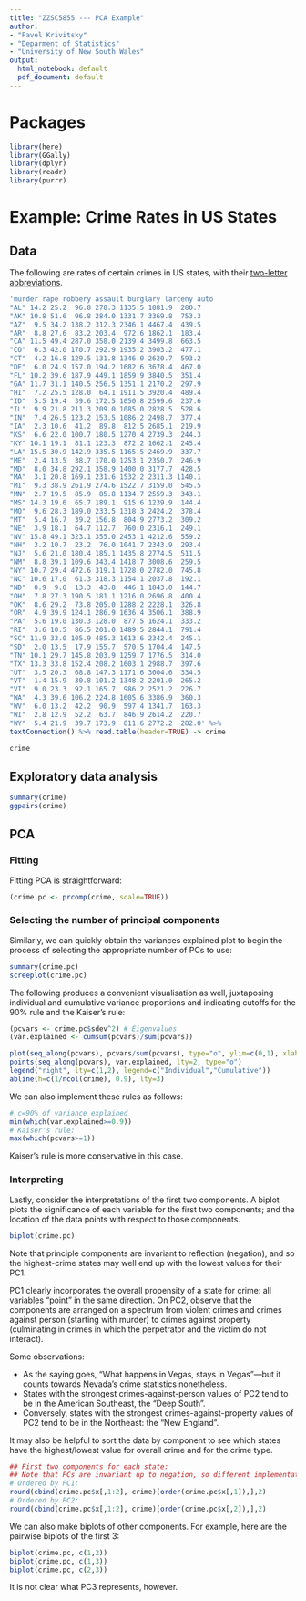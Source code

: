 ```yaml
---
title: "ZZSC5855 --- PCA Example"
author:
- "Pavel Krivitsky"
- "Deparment of Statistics"
- "University of New South Wales"
output:
  html_notebook: default
  pdf_document: default
---
```



# Packages

```r
library(here)
library(GGally)
library(dplyr)
library(readr)
library(purrr)
```

# Example: Crime Rates in US States

## Data

The following are rates of certain crimes in US states, with their [two-letter abbreviations](https://pe.usps.com/text/pub28/28apb.htm).

```r
'murder rape robbery assault burglary larceny auto
"AL" 14.2 25.2  96.8 278.3 1135.5 1881.9  280.7
"AK" 10.8 51.6  96.8 284.0 1331.7 3369.8  753.3
"AZ"  9.5 34.2 138.2 312.3 2346.1 4467.4  439.5
"AR"  8.8 27.6  83.2 203.4  972.6 1862.1  183.4
"CA" 11.5 49.4 287.0 358.0 2139.4 3499.8  663.5
"CO"  6.3 42.0 170.7 292.9 1935.2 3903.2  477.1
"CT"  4.2 16.8 129.5 131.8 1346.0 2620.7  593.2
"DE"  6.0 24.9 157.0 194.2 1682.6 3678.4  467.0
"FL" 10.2 39.6 187.9 449.1 1859.9 3840.5  351.4
"GA" 11.7 31.1 140.5 256.5 1351.1 2170.2  297.9
"HI"  7.2 25.5 128.0  64.1 1911.5 3920.4  489.4
"ID"  5.5 19.4  39.6 172.5 1050.8 2599.6  237.6
"IL"  9.9 21.8 211.3 209.0 1085.0 2828.5  528.6
"IN"  7.4 26.5 123.2 153.5 1086.2 2498.7  377.4
"IA"  2.3 10.6  41.2  89.8  812.5 2685.1  219.9
"KS"  6.6 22.0 100.7 180.5 1270.4 2739.3  244.3
"KY" 10.1 19.1  81.1 123.3  872.2 1662.1  245.4
"LA" 15.5 30.9 142.9 335.5 1165.5 2469.9  337.7
"ME"  2.4 13.5  38.7 170.0 1253.1 2350.7  246.9
"MD"  8.0 34.8 292.1 358.9 1400.0 3177.7  428.5
"MA"  3.1 20.8 169.1 231.6 1532.2 2311.3 1140.1
"MI"  9.3 38.9 261.9 274.6 1522.7 3159.0  545.5
"MN"  2.7 19.5  85.9  85.8 1134.7 2559.3  343.1
"MS" 14.3 19.6  65.7 189.1  915.6 1239.9  144.4
"MO"  9.6 28.3 189.0 233.5 1318.3 2424.2  378.4
"MT"  5.4 16.7  39.2 156.8  804.9 2773.2  309.2
"NE"  3.9 18.1  64.7 112.7  760.0 2316.1  249.1
"NV" 15.8 49.1 323.1 355.0 2453.1 4212.6  559.2
"NH"  3.2 10.7  23.2  76.0 1041.7 2343.9  293.4
"NJ"  5.6 21.0 180.4 185.1 1435.8 2774.5  511.5
"NM"  8.8 39.1 109.6 343.4 1418.7 3008.6  259.5
"NY" 10.7 29.4 472.6 319.1 1728.0 2782.0  745.8
"NC" 10.6 17.0  61.3 318.3 1154.1 2037.8  192.1
"ND"  0.9  9.0  13.3  43.8  446.1 1843.0  144.7
"OH"  7.8 27.3 190.5 181.1 1216.0 2696.8  400.4
"OK"  8.6 29.2  73.8 205.0 1288.2 2228.1  326.8
"OR"  4.9 39.9 124.1 286.9 1636.4 3506.1  388.9
"PA"  5.6 19.0 130.3 128.0  877.5 1624.1  333.2
"RI"  3.6 10.5  86.5 201.0 1489.5 2844.1  791.4
"SC" 11.9 33.0 105.9 485.3 1613.6 2342.4  245.1
"SD"  2.0 13.5  17.9 155.7  570.5 1704.4  147.5
"TN" 10.1 29.7 145.8 203.9 1259.7 1776.5  314.0
"TX" 13.3 33.8 152.4 208.2 1603.1 2988.7  397.6
"UT"  3.5 20.3  68.8 147.3 1171.6 3004.6  334.5
"VT"  1.4 15.9  30.8 101.2 1348.2 2201.0  265.2
"VI"  9.0 23.3  92.1 165.7  986.2 2521.2  226.7
"WA"  4.3 39.6 106.2 224.8 1605.6 3386.9  360.3
"WV"  6.0 13.2  42.2  90.9  597.4 1341.7  163.3
"WI"  2.8 12.9  52.2  63.7  846.9 2614.2  220.7
"WY"  5.4 21.9  39.7 173.9  811.6 2772.2  282.0' %>%
textConnection() %>% read.table(header=TRUE) -> crime

crime

```
## Exploratory data analysis

```r
summary(crime)
ggpairs(crime)
```

## PCA

### Fitting

Fitting PCA is straightforward:
```r
(crime.pc <- prcomp(crime, scale=TRUE))
```

### Selecting the number of principal components

Similarly, we can quickly obtain the variances explained plot to begin the process of selecting the appropriate number of PCs to use:
```r
summary(crime.pc)
screeplot(crime.pc)
```

The following produces a convenient visualisation as well, juxtaposing individual and cumulative variance proportions and indicating cutoffs for the 90% rule and the Kaiser's rule:
```r
(pcvars <- crime.pc$sdev^2) # Eigenvalues
(var.explained <- cumsum(pcvars)/sum(pcvars))

plot(seq_along(pcvars), pcvars/sum(pcvars), type="o", ylim=c(0,1), xlab="k", ylab="Proportion of variance explained")
points(seq_along(pcvars), var.explained, lty=2, type="o")
legend("right", lty=c(1,2), legend=c("Individual","Cumulative"))
abline(h=c(1/ncol(crime), 0.9), lty=3)
```
We can also implement these rules as follows:
```r
# c=90% of variance explained
min(which(var.explained>=0.9))
# Kaiser's rule:
max(which(pcvars>=1))
```
Kaiser's rule is more conservative in this case.

### Interpreting

Lastly, consider the interpretations of the first two components. A biplot plots the significance of each variable for the first two components; and the location of the data points with respect to those components.
```r
biplot(crime.pc)
```
Note that principle components are invariant to reflection (negation), and so the highest-crime states may well end up with the lowest values for their PC1.

PC1 clearly incorporates the overall propensity of a state for crime: all variables "point" in the same direction. On PC2, observe that the components are arranged on a spectrum from violent crimes and crimes against person (starting with murder) to crimes against property (culminating in crimes in which the perpetrator and the victim do not interact).

Some observations:

* As the saying goes, "What happens in Vegas, stays in Vegas"---but it counts towards Nevada's crime statistics nonetheless.
* States with the strongest crimes-against-person values of PC2 tend to be in the American Southeast, the "Deep South".
* Conversely, states with the strongest crimes-against-property values of PC2 tend to be in the Northeast: the "New England".

It may also be helpful to sort the data by component to see which states have the highest/lowest value for overall crime and for the crime type.
```r
## First two components for each state:
## Note that PCs are invariant up to negation, so different implementations will put different observations first and last.
# Ordered by PC1:
round(cbind(crime.pc$x[,1:2], crime)[order(crime.pc$x[,1]),],2)
# Ordered by PC2:
round(cbind(crime.pc$x[,1:2], crime)[order(crime.pc$x[,2]),],2)
```

We can also make biplots of other components. For example, here are the pairwise biplots of the first 3:
```r
biplot(crime.pc, c(1,2))
biplot(crime.pc, c(1,3))
biplot(crime.pc, c(2,3))
```

It is not clear what PC3 represents, however.


